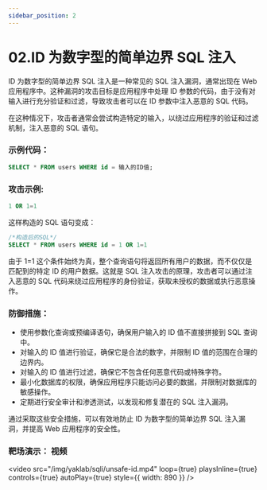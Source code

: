 ```yaml
---
sidebar_position: 2
---
```


# 02.ID 为数字型的简单边界 SQL 注入

ID 为数字型的简单边界 SQL 注入是一种常见的 SQL 注入漏洞，通常出现在 Web 应用程序中。这种漏洞的攻击目标是应用程序中处理 ID 参数的代码，由于没有对输入进行充分验证和过滤，导致攻击者可以在 ID 参数中注入恶意的 SQL 代码。

在这种情况下，攻击者通常会尝试构造特定的输入，以绕过应用程序的验证和过滤机制，注入恶意的 SQL 语句。

### 示例代码：

```sql
SELECT * FROM users WHERE id = 输入的ID值;
```

### 攻击示例:

```sql
1 OR 1=1
```

这样构造的 SQL 语句变成：

```sql
/*构造后的SQL*/
SELECT * FROM users WHERE id = 1 OR 1=1
```

由于 1=1 这个条件始终为真，整个查询语句将返回所有用户的数据，而不仅仅是匹配到的特定 ID 的用户数据。这就是 SQL 注入攻击的原理，攻击者可以通过注入恶意的 SQL 代码来绕过应用程序的身份验证，获取未授权的数据或执行恶意操作。

### 防御措施：

- 使用参数化查询或预编译语句，确保用户输入的 ID 值不直接拼接到 SQL 查询中。
- 对输入的 ID 值进行验证，确保它是合法的数字，并限制 ID 值的范围在合理的边界内。
- 对输入的 ID 值进行过滤，确保它不包含任何恶意代码或特殊字符。
- 最小化数据库的权限，确保应用程序只能访问必要的数据，并限制对数据库的敏感操作。
- 定期进行安全审计和渗透测试，以发现和修复潜在的 SQL 注入漏洞。

通过采取这些安全措施，可以有效地防止 ID 为数字型的简单边界 SQL 注入漏洞，并提高 Web 应用程序的安全性。

### 靶场演示： 视频

<video
  src="/img/yaklab/sqli/unsafe-id.mp4"
  loop={true}
  playsInline={true}
  controls={true}
  autoPlay={true}
  style={{ width: 890 }}
/>
